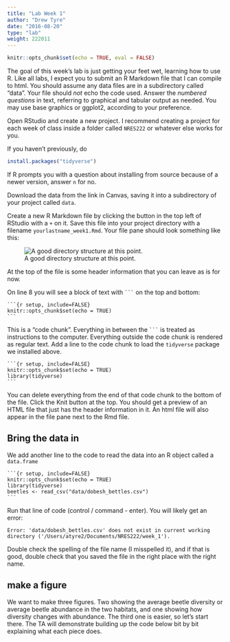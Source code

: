 ```yaml
---
title: "Lab Week 1"
author: "Drew Tyre"
date: "2016-08-20"
type: "lab"
weight: 222011
---
```


```r
knitr::opts_chunk$set(echo = TRUE, eval = FALSE)
```
The goal of this week's lab is just getting your feet wet, learning how to use R. Like all labs, I expect you to submit an R Markdown file that I can compile to html. You should assume any data files are in a subdirectory called "data". Your file should *not* echo the code used. Answer the *numbered questions* in text, referring to graphical and tabular output as needed. You may use base graphics or ggplot2, according to your preference. 

Open RStudio and create a new project. I recommend creating a project for each week of class inside a folder called `NRES222` or whatever else works for you.

If you haven't previously, do
```r
install.packages("tidyverse")
```
If R prompts you with a question about installing from source because of a newer version, answer `n` for no. 

Download the data from the link in Canvas, saving it into a subdirectory of your project called `data`. 

Create a new R Markdown file by clicking the button in the top left of RStudio with a `+` on it. Save this file into your project directory with a filename `yourlastname_week1.Rmd`. Your file pane should look something like this:

![A good directory structure at this point.](img/file_tree_step1.png)

At the top of the file is some header information that you can leave as is for now.

On line 8 you will see a block of text with ` ``` ` on the top and bottom:
<pre><code>```{r setup, include=FALSE}
knitr::opts_chunk$set(echo = TRUE)
```</code></pre>
This is a "code chunk". Everything in between the ` ``` ` is treated as instructions to the computer. Everything outside the code chunk is rendered as regular text. Add a line to the code chunk to load the `tidyverse` package we installed above. 
<pre><code>```{r setup, include=FALSE}
knitr::opts_chunk$set(echo = TRUE)
library(tidyverse)
```</code></pre>

You can delete everything from the end of that code chunk to the bottom of the file. Click the Knit button at the top. You should get a preview of an HTML file that just has the header information in it. An html file will also appear in the file pane next to the Rmd file. 

## Bring the data in

We add another line to the code to read the data into an R object called a `data.frame`
<pre><code>```{r setup, include=FALSE}
knitr::opts_chunk$set(echo = TRUE)
library(tidyverse)
beetles <- read_csv("data/dobesh_bettles.csv")
```</code></pre>

Run that line of code (control / command - enter). You will likely get an error:

```
Error: 'data/dobesh_bettles.csv' does not exist in current working directory ('/Users/atyre2/Documents/NRES222/week_1').
```

Double check the spelling of the file name (I misspelled it), and if that is good, double check that you saved the file in the right place with the right name. 

## make a figure

We want to make three figures. Two showing the average beetle diversity or average beetle abundance in the two habitats, and one showing how diversity changes with abundance. The third one is easier, so let's start there. The TA will demonstrate building up the code below bit by bit explaining what each piece does. 
